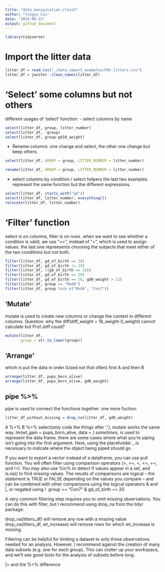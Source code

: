 ```yaml
---
title: "data_manipulation_class5"
author: "Yingyu Cui"
date: "2024-09-23"
output: github_document
---
```

```r
library(tidyverse)
```
# Import the litter data
```r
litter_df = read_csv("./data_import_examples/FAS_litters.csv")
litter_df = janitor::clean_names(litter_df)
```
# 'Select' some columns but not others

different usages of 'select' function:
- select columns by name
```r
select(litter_df, group, litter_number)
select(litter_df, -group)
select(litter_df, group:gd18_weight)
```
- Rename columns:
one  change and select, the other one change but keep others.
```r
select(litter_df, GROUP = group, LITTER_NUMBER = litter_number)

rename(litter_df, GROUP = group, LITTER_NUMBER = litter_number)
```
- select columns by condition / select helpers
the last two examples represent the same function but the different expressions.
```r
select(litter_df, starts_with("gd"))
select(litter_df, litter_number, everything())
relocate(litter_df, litter_number)
```

# 'Filter' function
select is on columns, filter is on rows.
when we want to see whether a condition is valid, we use "==", instead of "=", which is used to assign values.
the last one repreesents choosing the subjects that meet either of the two conditions but not both.
```r
filter(litter_df, gd_of_birth == 20)
filter(litter_df, gd_of_birth != 20)
filter(litter_df, !(gd_of_birth == 20))
filter(litter_df, gd_of_birth <= 20)
filter(litter_df, gd_of_birth == 20, gd0_weight > 22)
filter(litter_df, group == "Mod8")
filter(litter_df, group %in% c("Mod8", "Con7"))
```
## 'Mutate'
mutate is used to create new columns or change the context in different columns.
Question: why the diff(diff_weight = 18_weight-0_weight) cannot calculate but Prof.Jeff could?
```r
mutate(litter_df,  
       group = str_to_lower(group))
```
## 'Arrange'
which is put the data in order.(Used not that often)
first A and then B
```r
arrange(litter_df, pups_born_alive)
arrange(litter_df, pups_born_alive, gd0_weight)
```

## pipe %>% 
pipe is used to connect the functions together.
one more fuction:
```r
litter_df_without_missing = drop_na(litter_df, gd0_weight)
```
A %>% B %>% select(only code the things after ','), mutate works the same way.
lm(wt_gain ~ pups_born_alive, data = _)
sometimes, _ is used to represent the data frame.
there are some cases where what you’re piping isn’t going into the first argument. Here, using the placeholder _ is necessary to indicate where the object being piped should go


If you want to export a vector instead of a dataframe, you can use pull function.
You will often filter using comparison operators (>, >=, <, <=, ==, and !=). You may also use %in% to detect if values appear in a set, and is.na() to find missing values. The results of comparisons are logical – the statement is TRUE or FALSE depending on the values you compare – and can be combined with other comparisons using the logical operators & and |, or negated using !.
group == "Con7" & gd_of_birth == 20

A very common filtering step requires you to omit missing observations. You can do this with filter, but I recommend using drop_na from the tidyr package:

drop_na(litters_df) will remove any row with a missing value
drop_na(litters_df, wt_increase) will remove rows for which wt_increase is missing.

Filtering can be helpful for limiting a dataset to only those observations needed for an analysis. However, I recommend against the creation of many data subsets (e.g. one for each group). This can clutter up your workspace, and we’ll see good tools for the analysis of subsets before long.



|> and the %>% difference


